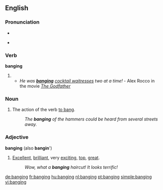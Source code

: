 ==English==

===Pronunciation===
* {{audio|en-us-banging.ogg|Audio (US)}}
* {{a|US|UK}} {{IPA|/ˈbæŋ.ɪŋ/}}
*: {{rhymes|æŋɪŋ}}

===Verb===
'''banging'''

# {{present participle of|bang}}
#* ''He was '''[[banging]]''' [[waitress|cocktail waitresses]] two at a time!'' - Alex Rocco in the movie ''[[w:The Godfather|The Godfather]]''

===Noun===
{{en-noun|s|-}}

# The action of the verb [[bang|to bang]].
#: ''The '''banging''' of the hammers could be heard from several streets away.''

===Adjective===
'''banging''' (also '''bangin'''')

# {{slang}} [[excellent|Excellent]], [[brilliant]], very [[exciting]], [[top]], [[great]].
#: ''Wow, what a '''banging''' haircut! It looks terrific!''

[[de:banging]]
[[fr:banging]]
[[hu:banging]]
[[nl:banging]]
[[pt:banging]]
[[simple:banging]]
[[vi:banging]]